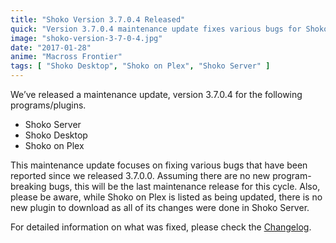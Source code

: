 ```yaml
---
title: "Shoko Version 3.7.0.4 Released"
quick: "Version 3.7.0.4 maintenance update fixes various bugs for Shoko Server, Shoko Desktop, and Shoko on Plex."
image: "shoko-version-3-7-0-4.jpg"
date: "2017-01-28"
anime: "Macross Frontier"
tags: [ "Shoko Desktop", "Shoko on Plex", "Shoko Server" ]
---
```


We’ve released a maintenance update, version 3.7.0.4 for the following programs/plugins.

- Shoko Server
- Shoko Desktop
- Shoko on Plex

This maintenance update focuses on fixing various bugs that have been reported since we released 3.7.0.0. Assuming there
are no new program-breaking bugs, this will be the last maintenance release for this cycle. Also, please be aware, while
Shoko on Plex is listed as being updated, there is no new plugin to download as all of its changes were done in Shoko
Server.

For detailed information on what was fixed, please check the [Changelog](https://docs.shokoanime.com/changelog.html).
